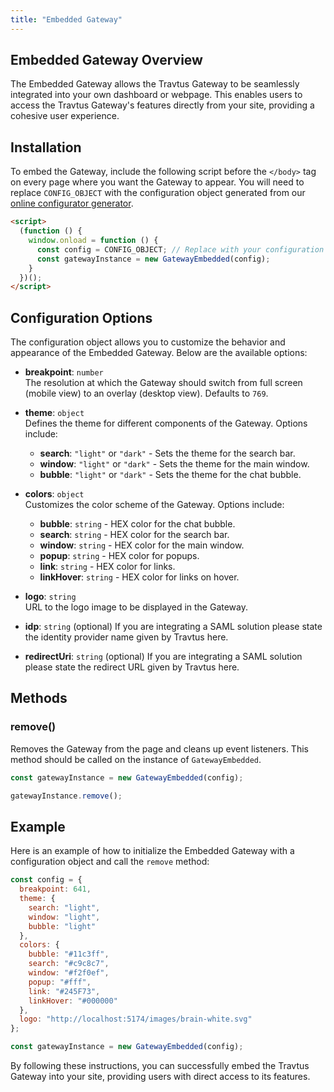 ```yaml
---
title: "Embedded Gateway"
---
```


## Embedded Gateway Overview

The Embedded Gateway allows the Travtus Gateway to be seamlessly integrated into your own dashboard or webpage. This enables users to access the Travtus Gateway's features directly from your site, providing a cohesive user experience.

## Installation

To embed the Gateway, include the following script before the `</body>` tag on every page where you want the Gateway to appear. You will need to replace `CONFIG_OBJECT` with the configuration object generated from our [online configurator generator](https://generate.notarealurl.com).

```html
<script>
  (function () {
    window.onload = function () {
      const config = CONFIG_OBJECT; // Replace with your configuration object
      const gatewayInstance = new GatewayEmbedded(config);
    }
  })();
</script>
```

## Configuration Options

The configuration object allows you to customize the behavior and appearance of the Embedded Gateway. Below are the available options:

- **breakpoint**: `number`  
  The resolution at which the Gateway should switch from full screen (mobile view) to an overlay (desktop view). Defaults to `769`.

- **theme**: `object`  
  Defines the theme for different components of the Gateway. Options include:
  - **search**: `"light"` or `"dark"` - Sets the theme for the search bar.
  - **window**: `"light"` or `"dark"` - Sets the theme for the main window.
  - **bubble**: `"light"` or `"dark"` - Sets the theme for the chat bubble.

- **colors**: `object`  
  Customizes the color scheme of the Gateway. Options include:
  - **bubble**: `string` - HEX color for the chat bubble.
  - **search**: `string` - HEX color for the search bar.
  - **window**: `string` - HEX color for the main window.
  - **popup**: `string` - HEX color for popups.
  - **link**: `string` - HEX color for links.
  - **linkHover**: `string` - HEX color for links on hover.

- **logo**: `string`  
  URL to the logo image to be displayed in the Gateway.

- **idp**: `string` (optional)
  If you are integrating a SAML solution please state the identity provider name given by Travtus here.

- **redirectUri**: `string` (optional)
  If you are integrating a SAML solution please state the redirect URL given by Travtus here.

## Methods

### remove()

Removes the Gateway from the page and cleans up event listeners. This method should be called on the instance of `GatewayEmbedded`.

```javascript
const gatewayInstance = new GatewayEmbedded(config);

gatewayInstance.remove();
```

## Example

Here is an example of how to initialize the Embedded Gateway with a configuration object and call the `remove` method:

```javascript
const config = {
  breakpoint: 641,
  theme: {
    search: "light",
    window: "light",
    bubble: "light"
  },
  colors: {
    bubble: "#11c3ff",
    search: "#c9c8c7",
    window: "#f2f0ef",
    popup: "#fff",
    link: "#245F73",
    linkHover: "#000000"
  },
  logo: "http://localhost:5174/images/brain-white.svg"
};

const gatewayInstance = new GatewayEmbedded(config);
```

By following these instructions, you can successfully embed the Travtus Gateway into your site, providing users with direct access to its features. 